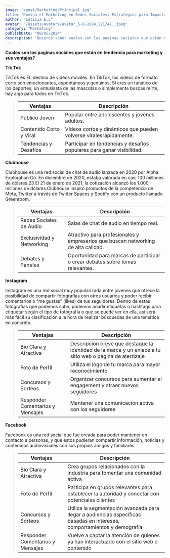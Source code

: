 ```yaml
---
image: "/post/Marketing/Principal.jpg"
title: "Domina el Marketing en Redes Sociales: Estrategias para Impactar y Conectar"
author: "Leticia E.L"
avatar: "/assets/Avatars/avatar_5-8-2024_221747_.jpeg"
category: "Marketing"
publishDate: "08/05/2024"
description: "Quieres saber cuales son las paginas sociales que están en tendencia para marketing y sus ventajas? En este articulo te lo contamos. "
---
```


<SubSeccion>**Cuales son las paginas sociales que están en tendencia para marketing y sus ventajas?**</SubSeccion>

<SubSeccion>**Tik Tok**</SubSeccion>

<ImageMDX src="/post/Marketing/redes-1.jpg" alt="marketing " width={600} height={400} />

<Parrafo>
  TikTok es EL destino de videos móviles. En TikTok, los videos de formato corto son emocionantes, espontáneos y genuinos. Si eres
  un fanático de los deportes, un entusiasta de las mascotas o simplemente buscas reírte, hay algo para todos en TikTok.
</Parrafo>

<BlockQuote>

| Ventajas                | Descripción                                                           |
| ----------------------- | --------------------------------------------------------------------- |
| Público Joven           | Popular entre adolescentes y jóvenes adultos.                         |
| Contenido Corto y Viral | Vídeos cortos y dinámicos que pueden volverse viralesrápidamente.     |
| Tendencias y Desafíos   | Participar en tendencias y desafíos populares para ganar visibilidad. |

</BlockQuote>

<SubSeccion>**Clubhouse**</SubSeccion>

<ImageMDX src="/post/Marketing/redes-2.jpg" alt="Marketing" width={600} height={400} />

<Parrafo>
  Clubhouse es una red social de chat de audio lanzada en 2020 por Alpha Exploration Co. En diciembre de 2020, estaba valorada en
  casi 100 millones de dólares.2​3​ El 21 de enero de 2021, la cotización alcanzó los 1.000 millones de dólares.Clubhouse inspiró
  productos de la competencia de Meta, Twitter a través de Twitter Spaces y Spotify con un producto llamado Greenroom.
</Parrafo>

<BlockQuote>

| Ventajas                  | Descripción                                                                       |
| ------------------------- | --------------------------------------------------------------------------------- |
| Redes Sociales de Audio   | Salas de chat de audio en tiempo real.                                            |
| Exclusividad y Networking | Atractivo para profesionales y empresarios que buscan networking de alta calidad. |
| Debates y Paneles         | Oportunidad para marcas de participar o crear debates sobre temas relevantes.     |

</BlockQuote>

<SubSeccion>**Instagram**</SubSeccion>

<ImageMDX src="/post/Marketing/redes-3.jpg" alt="Marketing" width={600} height={400} />

<Parrafo>
  Instagram es una red social muy popularizada entre jóvenes que ofrece la posibilidad de compartir fotografías con otros usuarios
  y poder recibir comentarios o “me gustas” (likes) de tus seguidores. Dentro de estas fotografías que podemos subir, podemos
  añadir etiquetas o hashtags para etiquetar según el tipo de fotografía o que se puede ver en ella, así será más fácil su
  clasificación a la hora de realizar búsquedas de una temática en concreto.
</Parrafo>

<BlockQuote>

| Ventajas                         | Descripción                                                                                               |
| -------------------------------- | --------------------------------------------------------------------------------------------------------- |
| Bio Clara y Atractiva            | Descripción breve que destaque la identidad de la marca y un enlace a tu sitio web o página de aterrizaje |
| Foto de Perfil                   | Utiliza el logo de tu marca para mayor reconocimiento                                                     |
| Concursos y Sorteos              | Organizar concursos para aumentar el engagement y atraer nuevos seguidores                                |
| Responder Comentarios y Mensajes | Mantener una comunicación activa con los seguidores                                                       |

</BlockQuote>

<SubSeccion> **Facebook** </SubSeccion>
<ImageMDX src="/post/Marketing/redes-4.png" alt="Marketing" width={600} height={400} />

<Parrafo>
  Facebook es una red social que fue creada para poder mantener en contacto a personas, y que éstos pudieran compartir
  información, noticias y contenidos audiovisuales con sus propios amigos y familiares.
</Parrafo>

<BlockQuote>

| Ventajas                         | Descripción                                                                                                              |
| -------------------------------- | ------------------------------------------------------------------------------------------------------------------------ |
| Bio Clara y Atractiva            | Crea grupos relacionados con la industria para fomentar una comunidad activa                                             |
| Foto de Perfil                   | Participa en grupos relevantes para establecer la autoridad y conectar con potenciales clientes                          |
| Concursos y Sorteos              | Utiliza la segmentación avanzada para llegar a audiencias específicas basadas en intereses, comportamientos y demografía |
| Responder Comentarios y Mensajes | Vuelve a captar la atención de quienes ya han interactuado con el sitio web o contenido                                  |

</BlockQuote>

